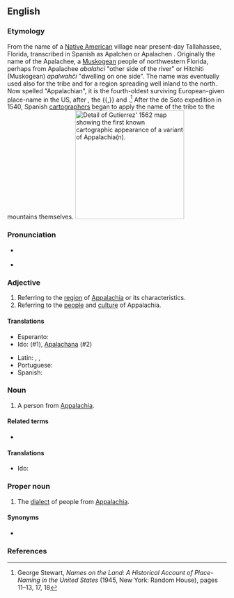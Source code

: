 ==English==

===Etymology===
From the name of a [[Native American]] village near present-day Tallahassee, Florida, transcribed in Spanish as Apalchen or Apalachen {{IPAchar|[a.paˈla.tʃɛn]}}. Originally the name of the Apalachee, a [[Muskogean]] people of northwestern Florida, perhaps from Apalachee ''abalahci'' "other side of the river" or Hitchiti (Muskogean) ''apalwahči'' "dwelling on one side". The name was eventually used also for the tribe and for a region spreading well inland to the north. Now spelled "Appalachian", it is the fourth-oldest surviving European-given place-name in the US, after {{m|en|Florida}}, the {{m|en|Dry Tortugas}}{{,}} and {{m|en|Cape Canaveral}}.<ref>George Stewart, ''Names on the Land: A Historical Account of Place-Naming in the United States'' (1945, New York: Random House), pages 11–13, 17, 18</ref> After the de Soto expedition in 1540, Spanish [[cartographer]]s began to apply the name of the tribe to the mountains themselves.
[[File:Gutierrez-1562-detail-app1.jpg|thumb|250px|right|Detail of Gutierrez' 1562 map showing the first known cartographic appearance of a variant of ''Appalachia(n)''.]]

===Pronunciation===
* {{a|northern US|Canada}} {{IPA|en|/ˌæ.pəˈleɪ.(t)ʃən/}}
*: {{audio|en|en-us-Appalachian.ogg|Audio (US)}}
*: {{rhymes|en|eɪʃən|s=4}}
*: {{homophones|en|appellation}}
* {{a|southern US}} {{IPA|en|/ˌæ.pəˈlæ.tʃən/}}
*: {{rhymes|en|ætʃən}}

===Adjective===
{{en-adj}}

# Referring to the [[region]] of [[Appalachia]] or its characteristics.
# Referring to the [[people]] and [[culture]] of Appalachia.

====Translations====
{{trans-top|referring to Appalachia}}
* Esperanto: {{t|eo|Apalaĉa}}
* Ido: {{t|io|Apalacha}} (#1), [[Apalachana]] (#2)
{{trans-mid}}
* Latin: {{t|la|appalachianus|m}}, {{t|la|appalachiana|f}}, {{t|la|appalachianum|n}}
* Portuguese: {{t|pt|apalachiano}}
* Spanish: {{t|es|apalache}}
{{trans-bottom}}

===Noun===
{{en-noun}}

# A person from [[Appalachia]].

====Related terms====
* {{l|en|Appalachians}}

====Translations====
{{trans-top|person from Appalachia}}
* Ido: {{t|io|Apalachano}}
{{trans-mid}}
{{trans-bottom}}

===Proper noun===
{{en-proper noun}}

# The [[dialect]] of people from [[Appalachia]].

====Synonyms====
* {{l|en|Appalachian English}}

===References===
<references/>